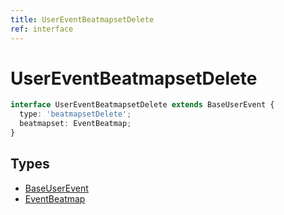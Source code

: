 ```yaml
---
title: UserEventBeatmapsetDelete
ref: interface
---
```


# UserEventBeatmapsetDelete

```ts
interface UserEventBeatmapsetDelete extends BaseUserEvent {
  type: 'beatmapsetDelete';
  beatmapset: EventBeatmap;
}
```

## Types

- [BaseUserEvent](/references/base-user-event)
- [EventBeatmap](/references/event-beatmap)
